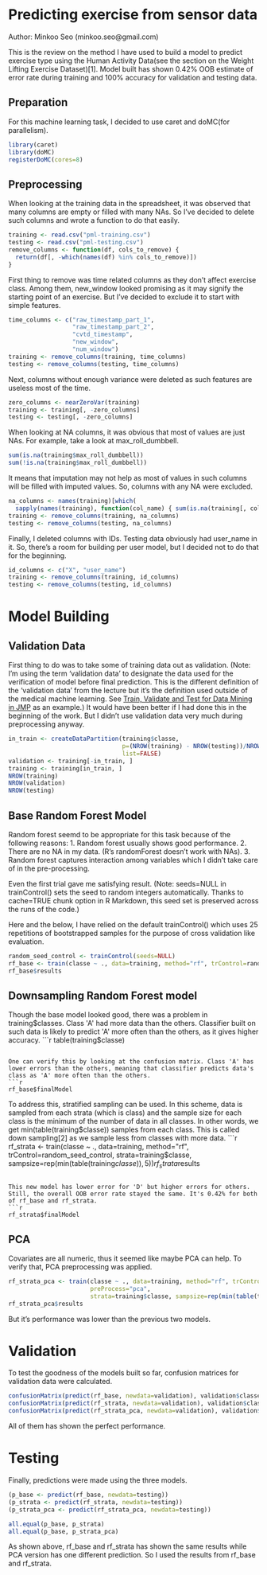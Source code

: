 
Predicting exercise from sensor data
========================================================

Author: Minkoo Seo (minkoo.seo@gmail.com)

This is the review on the method I have used to build a model to predict exercise type using the Human Activity Data(see the section on the Weight Lifting Exercise Dataset)[1]. Model built has shown 0.42% OOB estimate of  error rate during training and 100% accuracy for validation and testing data.

Preparation
---------------------
For this machine learning task, I decided to use caret and doMC(for parallelism).

```{r results='hide', message=FALSE, warning=FALSE, cache=FALSE}
library(caret)
library(doMC)
registerDoMC(cores=8)
```

Preprocessing
----------------------

When looking at the training data in the spreadsheet, it was observed that many columns are empty or filled with many NAs. So I've decided to delete such columns and wrote a function to do that easily.

```{r cache=TRUE}
training <- read.csv("pml-training.csv")
testing <- read.csv("pml-testing.csv")
remove_columns <- function(df, cols_to_remove) {
  return(df[, -which(names(df) %in% cols_to_remove)])
}
```

First thing to remove was time related columns as they don't affect exercise class. Among them, new_window looked promising as it may signify the starting point of an exercise. But I've decided to exclude it to start with simple features.

```{r cache=TRUE}
time_columns <- c("raw_timestamp_part_1", 
                  "raw_timestamp_part_2", 
                  "cvtd_timestamp",  
                  "new_window",	
                  "num_window")
training <- remove_columns(training, time_columns)
testing <- remove_columns(testing, time_columns)
```

Next, columns without enough variance were deleted as such features are useless most of the time.
```{r cache=TRUE}
zero_columns <- nearZeroVar(training)
training <- training[, -zero_columns]
testing <- testing[, -zero_columns]
```

When looking at NA columns, it was obvious that most of values are just NAs. For example, take a look at max_roll_dumbbell.
```{r cache=TRUE}
sum(is.na(training$max_roll_dumbbell))
sum(!is.na(training$max_roll_dumbbell))
```

It means that imputation may not help as most of values in such columns will be filled with imputed values. So, columns with any NA were excluded.
```{r cache=TRUE}
na_columns <- names(training)[which(
  sapply(names(training), function(col_name) { sum(is.na(training[, col_name])) != 0 }))]
training <- remove_columns(training, na_columns)
testing <- remove_columns(testing, na_columns)
```

Finally, I deleted columns with IDs. Testing data obviously had user_name in it. So, there's a room for building per user model, but I decided not to do that for the beginning.
```{r cache=TRUE}
id_columns <- c("X", "user_name")
training <- remove_columns(training, id_columns)
testing <- remove_columns(testing, id_columns)
```


Model Building
============================================

Validation Data
---------------

First thing to do was to take some of training data out as validation. (Note: I'm using the term 'validation data' to designate the data used for the verification of model before final prediction. This is the different definition of the 'validation data' from the lecture but it's the definition used outside of the medical machine learning. See [Train, Validate and Test for Data Mining in JMP](http://blogs.sas.com/content/jmp/2010/07/06/train-validate-and-test-for-data-mining-in-jmp/) as an example.) It would have been better if I had  done this in the beginning of the work. But I didn't use validation data very much during preprocessing anyway.

```{r cache=TRUE}
in_train <- createDataPartition(training$classe, 
                                p=(NROW(training) - NROW(testing))/NROW(training), 
                                list=FALSE)
validation <- training[-in_train, ]
training <- training[in_train, ]
NROW(training)
NROW(validation)
NROW(testing)
```


Base Random Forest Model
-------------------------
Random forest seemd to be appropriate for this task because of the following reasons:
1. Random forest usually shows good performance.
2. There are no NA in my data. (R's randomForest doesn't work with NAs).
3. Random forest captures interaction among variables which I didn't take care of in the pre-processing.

Even the first trial gave me satisfying result. (Note: seeds=NULL in trainControl() sets the seed to random integers automatically. Thanks to cache=TRUE chunk option in R Markdown, this seed set is preserved across the runs of the code.)

Here and the below, I have relied on the default trainControl() which uses 25 repetitions of bootstrapped samples for the purpose of cross validation like evaluation.

```{r cache=TRUE, message=FALSE, warning=FALSE}
random_seed_control <- trainControl(seeds=NULL)
rf_base <- train(classe ~ ., data=training, method="rf", trControl=random_seed_control)
rf_base$results
```


Downsampling Random Forest model
--------------------------------
Though the base model looked good, there was a problem in training$classes. Class 'A' had more data than the others. Classifier built on such data is likely to predict 'A' more often than the others, as it gives higher accuracy. 
```{r cache=TRUE}
table(training$classe)
```

One can verify this by looking at the confusion matrix. Class 'A' has lower errors than the others, meaning that classifier predicts data's class as 'A' more often than the others.
```{r cache=TRUE}
rf_base$finalModel
```

To address this, stratified sampling can be used. In this scheme, data is sampled from each strata (which is class) and the sample size for each class is the minimum of the number of data in all classes. In other words, we get min(table(training$classe)) samples from each class. This is called down sampling[2] as we sample less from classes with more data.
```{r cache=TRUE}
rf_strata <- train(classe ~ ., data=training, method="rf", trControl=random_seed_control,
                   strata=training$classe, sampsize=rep(min(table(training$classe)), 5))
rf_strata$results
```

This new model has lower error for 'D' but higher errors for others. Still, the overall OOB error rate stayed the same. It's 0.42% for both of rf_base and rf_strata.
```{r cache=TRUE}
rf_strata$finalModel
```


PCA
---
Covariates are all numeric, thus it seemed like maybe PCA can help. To verify that, PCA preprocessing was applied.

```{r cache=TRUE}
rf_strata_pca <- train(classe ~ ., data=training, method="rf", trControl=random_seed_control,
                       preProcess="pca",                         
                       strata=training$classe, sampsize=rep(min(table(training$classe)), 5))
rf_strata_pca$results
```

But it's performance was lower than the previous two models.


Validation
===========
To test the goodness of the models built so far, confusion matrices for validation data were calculated.

```{r cache=TRUE}
confusionMatrix(predict(rf_base, newdata=validation), validation$classe)$table
confusionMatrix(predict(rf_strata, newdata=validation), validation$classe)$table
confusionMatrix(predict(rf_strata_pca, newdata=validation), validation$classe)$table
```

All of them has shown the perfect performance.


Testing
=======
Finally, predictions were made using the three models.
```{r cache=TRUE}
(p_base <- predict(rf_base, newdata=testing))
(p_strata <- predict(rf_strata, newdata=testing))
(p_strata_pca <- predict(rf_strata_pca, newdata=testing))

all.equal(p_base, p_strata)
all.equal(p_base, p_strata_pca)
```

As shown above, rf_base and rf_strata has shown the same results while PCA version has one different prediction. So I used the results from rf_base and rf_strata.